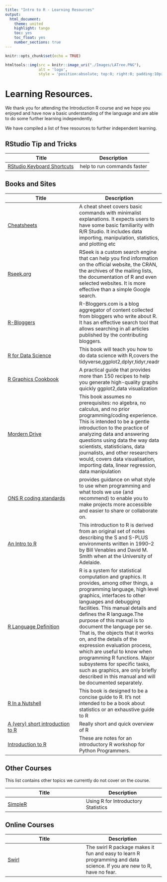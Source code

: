 ```yaml
---
title: "Intro to R - Learning Resources"
output:
  html_document: 
    theme: united
    highlight: tango
    toc: yes
    toc_float: yes
    number_sections: true
---
```


```r
knitr::opts_chunk$set(echo = TRUE)
```
```r
htmltools::img(src = knitr::image_uri("./Images/LATree.PNG"),
               alt = 'logo', 
               style = 'position:absolute; top:0; right:0; padding:10px; width:200px;')
```


# Learning Resources.{-}

We thank you for attending the Introduction R course and we hope you  enjoyed and have now a basic understanding of the language and are able to do some further learning independently.

We have compiled a list of free resources to further independent learning.

## RStudio Tip and Tricks

| Title       | Description |
| ----------- | ----------- |
| [RStudio Keyboard Shortcuts](https://support.rstudio.com/hc/en-us/articles/200711853-Keyboard-Shortcuts )| help to run commands faster|



## Books and Sites

| Title              | Description|
| -----------        | -----------|
| [Cheatsheets](https://www.rstudio.com/resources/cheatsheets/ ) | A cheat sheet covers basic commands with minimalist explanations. It expects users to have some basic familiarity with R/R Studio. It includes data importing, manipulation, statistics, and plotting etc    |
|  [Rseek.org](https://rseek.org/ )             | RSeek is a custom search engine that can help you find information on the official website, the CRAN, the archives of the mailing lists, the documentation of R and even selected websites. It is more effective than a simple Google search.  |
| [R-Bloggers](https://www.r-bloggers.com/)              | R-Bloggers.com is a blog aggregator of content collected from bloggers who write about R. It has an effective search tool that allows searching in all articles published by the contributing bloggers.   |
|  [R for Data Science](https://r4ds.had.co.nz/)          |This book will teach you how to do data science with R,covers the	tidyverse,ggplot2,dplyr,tidyr,readr     |
|[R Graphics Cookbook](https://r-graphics.org/)            | 	A practical guide that provides more than 150 recipes to help you generate high-quality graphs quickly	ggplot2,data visualization |
|  [Mordern Drive](https://moderndive.com/1-getting-started.html)             |This book assumes no prerequisites: no algebra, no calculus, and no prior programming/coding experience. This is intended to be a gentle introduction to the practice of analyzing data and answering questions using data the way data scientists, statisticians, data journalists, and other researchers would, covers data visualisation, importing data, linear regression, data manipulation    |
|  [ONS R coding standards](https://datasciencecampus.github.io/coding-standards/r.html)          |provides guidance on what style to use when programming and what tools we use (and recommend) to enable you to make projects more accessible and easier to share or collaborate on.   |
| [An Intro to R](https://cran.r-project.org/doc/manuals/R-intro.html#Preface)     | This introduction to R is derived from an original set of notes describing the S and S-PLUS environments written in 1990–2 by Bill Venables and David M. Smith when at the University of Adelaide.       |
| [R Language Definition](https://cran.r-project.org/doc/manuals/r-release/R-lang.html)   | R is a system for statistical computation and graphics. It provides, among other things, a programming language, high level graphics, interfaces to other languages and debugging facilities. This manual details and defines the R language.The purpose of this manual is to document the language per se. That is, the objects that it works on, and the details of the expression evaluation process, which are useful to know when programming R functions. Major subsystems for specific tasks, such as graphics, are only briefly described in this manual and will be documented separately.     |
|[R In a Nutshell](https://paulvanderlaken.files.wordpress.com/2017/08/r_in_a_nutshell.pdf)             | This book is designed to be a concise guide to R. It’s not intended to be a book about statistics or an exhaustive guide to R            |
| [A (very) short introduction to R](https://cran.r-project.org/doc/contrib/Torfs+Brauer-Short-R-Intro.pdf )      | Really short and quick overview of R           |
|[Introduction to R](https://ramnathv.github.io/pycon2014-r/)   | These are notes for an introductory R workshop  for Python Programmers.        |



## Other Courses

This list contains other topics we currently do not cover on the course.

| Title       | Description |
| ----------- | ----------- |
| [SimpleR](https://cran.r-project.org/doc/contrib/Verzani-SimpleR.pdf )      |Using R for Introductory Statistics        |



## Online Courses

| Title      | Description |
| ----------- | ----------- |
| [Swirl](https://swirlstats.com/students.html)      | The swirl R package makes it fun and easy to learn R programming and data science. If you are new to R, have no fear.      |

